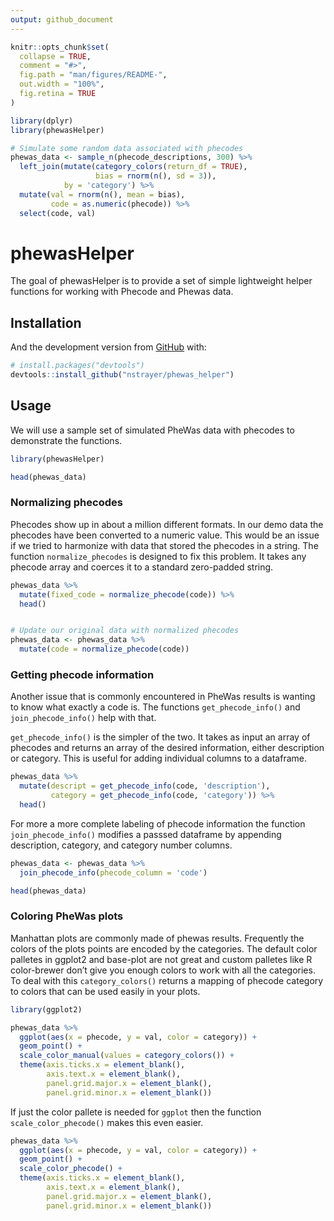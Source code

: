 ```yaml
---
output: github_document
---
```


<!-- README.md is generated from README.Rmd. Please edit that file -->

```r
knitr::opts_chunk$set(
  collapse = TRUE,
  comment = "#>",
  fig.path = "man/figures/README-",
  out.width = "100%",
  fig.retina = TRUE
)

library(dplyr)
library(phewasHelper)

# Simulate some random data associated with phecodes
phewas_data <- sample_n(phecode_descriptions, 300) %>%
  left_join(mutate(category_colors(return_df = TRUE),
                   bias = rnorm(n(), sd = 3)),
            by = 'category') %>% 
  mutate(val = rnorm(n(), mean = bias),
         code = as.numeric(phecode)) %>% 
  select(code, val)
```

# phewasHelper

<!-- badges: start -->
<!-- badges: end -->

The goal of phewasHelper is to provide a set of simple lightweight helper functions for working with Phecode and Phewas data. 

## Installation

And the development version from [GitHub](https://github.com/) with:

``` r
# install.packages("devtools")
devtools::install_github("nstrayer/phewas_helper")
```



## Usage

We will use a sample set of simulated PheWas data with phecodes to demonstrate the functions. 


```r
library(phewasHelper)

head(phewas_data)
```



### Normalizing phecodes

Phecodes show up in about a million different formats. In our demo data the phecodes have been converted to a numeric value. This would be an issue if we tried to harmonize with data that stored the phecodes in a string. The function `normalize_phecodes` is designed to fix this problem. It takes any phecode array and coerces it to a standard zero-padded string. 

```r
phewas_data %>% 
  mutate(fixed_code = normalize_phecode(code)) %>% 
  head()


# Update our original data with normalized phecodes
phewas_data <- phewas_data %>% 
  mutate(code = normalize_phecode(code))
```

### Getting phecode information

Another issue that is commonly encountered in PheWas results is wanting to know what exactly a code is. The functions `get_phecode_info()` and `join_phecode_info()` help with that. 

`get_phecode_info()` is the simpler of the two. It takes as input an array of phecodes and returns an array of the desired information, either description or category. This is useful for adding individual columns to a dataframe. 

```r
phewas_data %>% 
  mutate(descript = get_phecode_info(code, 'description'),
         category = get_phecode_info(code, 'category')) %>% 
  head()
```

For more a more complete labeling of phecode information the function `join_phecode_info()` modifies a passsed dataframe by appending description, category, and category number columns. 

```r
phewas_data <- phewas_data %>% 
  join_phecode_info(phecode_column = 'code')

head(phewas_data)
```


### Coloring PheWas plots

Manhattan plots are commonly made of phewas results. Frequently the colors of the plots points are encoded by the categories. The default color palletes in ggplot2 and base-plot are not great and custom palletes like R color-brewer don't give you enough colors to work with all the categories. To deal with this `category_colors()` returns a mapping of phecode category to colors that can be used easily in your plots. 

```r
library(ggplot2)

phewas_data %>% 
  ggplot(aes(x = phecode, y = val, color = category)) +
  geom_point() +
  scale_color_manual(values = category_colors()) +
  theme(axis.ticks.x = element_blank(),
        axis.text.x = element_blank(),
        panel.grid.major.x = element_blank(),
        panel.grid.minor.x = element_blank())
```


If just the color pallete is needed for `ggplot` then the function `scale_color_phecode()` makes this even easier. 

```r
phewas_data %>% 
  ggplot(aes(x = phecode, y = val, color = category)) +
  geom_point() +
  scale_color_phecode() +
  theme(axis.ticks.x = element_blank(),
        axis.text.x = element_blank(),
        panel.grid.major.x = element_blank(),
        panel.grid.minor.x = element_blank())
```

